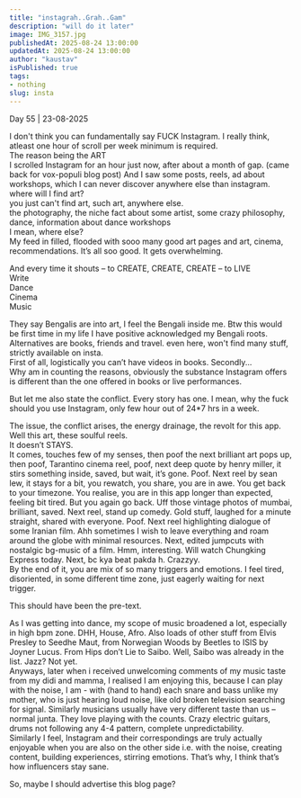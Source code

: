 ```yaml
---
title: "instagrah..Grah..Gam"
description: "will do it later"
image: IMG_3157.jpg
publishedAt: 2025-08-24 13:00:00
updatedAt: 2025-08-24 13:00:00
author: "kaustav"
isPublished: true
tags:
- nothing
slug: insta
---
```


Day 55 | 23-08-2025

I don't think you can fundamentally say FUCK Instagram. I really think, atleast one hour of scroll per week minimum is required.  
The reason being the ART  
I scrolled Instagram for an hour just now, after about a month of gap. (came back for vox-populi blog post) And I saw some posts, reels, ad about workshops, which I can never discover anywhere else than instagram.  
where will I find art?  
you just can't find art, such art, anywhere else.  
the photography, the niche fact about some artist, some crazy philosophy, dance, information about dance workshops  
I mean, where else?  
My feed in filled, flooded with sooo many good art pages and art, cinema, recommendations. It’s all soo good. It gets overwhelming.

And every time it shouts – to CREATE, CREATE, CREATE – to LIVE  
Write  
Dance  
Cinema  
Music

They say Bengalis are into art, I feel the Bengali inside me. Btw this would be first time in my life I have positive acknowledged my Bengali roots.  
Alternatives are books, friends and travel. even here, won't find many stuff, strictly available on insta.  
First of all, logistically you can’t have videos in books. Secondly...  
Why am in counting the reasons, obviously the substance Instagram offers is different than the one offered in books or live performances. 

But let me also state the conflict. Every story has one. I mean, why the fuck should you use Instagram, only few hour out of 24*7 hrs in a week.

The issue, the conflict arises, the energy drainage, the revolt for this app.  
Well this art, these soulful reels.   
It doesn’t STAYS.   
It comes, touches few of my senses, then poof the next brilliant art pops up, then poof, Tarantino cinema reel, poof, next deep quote by henry miller, it stirs something inside, saved, but wait, it’s gone. Poof. Next reel by sean lew, it stays for a bit, you rewatch, you share, you are in awe. You get back to your timezone. You realise, you are in this app longer than expected, feeling bit tired. But you again go back. Uff those vintage photos of mumbai, brilliant, saved. 
Next reel, stand up comedy. Gold stuff, laughed for a minute straight, shared with everyone. Poof. Next reel highlighting dialogue of some Iranian film. Ahh sometimes I wish to leave everything and roam around the globe with minimal resources. Next, edited jumpcuts with nostalgic bg-music of a film. Hmm, interesting. Will watch Chungking Express today. Next, bc kya beat pakda h. Crazzyy.  
By the end of it, you are mix of so many triggers and emotions. I feel tired, disoriented, in some different time zone, just eagerly waiting for next trigger. 

This should have been the pre-text.

As I was getting into dance, my scope of music broadened a lot, especially in high bpm zone. DHH, House, Afro. Also loads of other stuff from Elvis Presley to Seedhe Maut, from Norwegian Woods by Beetles to ISIS by Joyner Lucus. From Hips don’t Lie to Saibo. Well, Saibo was already in the list. Jazz? Not yet.  
Anyways, later when i received unwelcoming comments of my music taste from my didi and mamma, I realised I am enjoying this, because I can play with the noise, I am - with (hand to hand) each snare and bass unlike my mother, who is just hearing loud noise, like old broken television searching for signal.
Similarly musicians usually have very different taste than us – normal junta. They love playing with the counts. Crazy electric guitars, drums not following any 4-4 pattern, complete unpredictability.  
Similarly I feel, Instagram and their correspondings are truly actually enjoyable when you are also on the other side i.e. with the noise, creating content, building experiences, stirring emotions.
That’s why, I think that’s how influencers stay sane.

So, maybe I should advertise this blog page?
